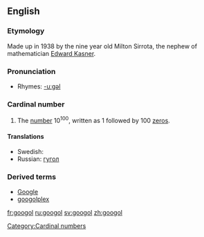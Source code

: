 {{wikipedia}}
==English==

===Etymology===
Made up in 1938 by the nine year old Milton Sirrota, the nephew of mathematician [[w:Edward Kasner|Edward Kasner]].

===Pronunciation===
*Rhymes: [[Rhymes:English:-uːɡəl|-uːɡəl]]

===Cardinal number===
{{en-noun}}

# The [[number]] 10<sup>100</sup>, written as 1 followed by 100 [[zero]]s.

====Translations====
*Swedish: {{t+|sv|googol|c}}
*Russian: [[гугол]]

===Derived terms===
*[[Google]]
*[[googolplex]]

[[Category:Cardinal numbers]]

[[fr:googol]]
[[ru:googol]]
[[sv:googol]]
[[zh:googol]]